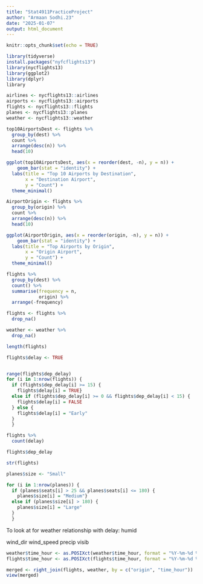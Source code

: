 ```yaml
---
title: "Stat4911PracticeProject"
author: "Armaan Sodhi.23"
date: "2025-01-07"
output: html_document
---
```


```r
knitr::opts_chunk$set(echo = TRUE)
```

```r
library(tidyverse)
install.packages("nyfcflights13")
library(nycflights13)
library(ggplot2)
library(dplyr)
library
```

```r
airlines <- nycflights13::airlines
airports <- nycflights13::airports
flights <- nycflights13::flights
planes <- nycflights13::planes
weather <- nycflights13::weather
```

```r
top10AirportsDest <- flights %>%
  group_by(dest) %>%
  count %>%
  arrange(desc(n)) %>%
  head(10)
```

```r
ggplot(top10AirportsDest, aes(x = reorder(dest, -n), y = n)) +
    geom_bar(stat = "identity") +
  labs(title = "Top 10 Airports by Destination",
       x = "Destination Airport",
       y = "Count") +
  theme_minimal()
```

```r
AirportOrigin <- flights %>%
  group_by(origin) %>%
  count %>%
  arrange(desc(n)) %>%
  head(10)
```

```r
ggplot(AirportOrigin, aes(x = reorder(origin, -n), y = n)) +
    geom_bar(stat = "identity") +
  labs(title = "Top Airports by Origin",
       x = "Origin Airport",
       y = "Count") +
  theme_minimal()
```

```r
flights %>%
  group_by(dest) %>%
  count() %>%
  summarise(frequency = n,
            origin) %>%
  arrange(-frequency)

flights <- flights %>%
  drop_na()

weather <- weather %>%
  drop_na()

length(flights)

flights$delay <- TRUE


range(flights$dep_delay)
for (i in 1:nrow(flights)) {
  if (flights$dep_delay[i] >= 15) {
    flights$delay[i] = TRUE}
  else if (flights$dep_delay[i] >= 0 && flights$dep_delay[i] < 15) {
    flights$delay[i] = FALSE
  } else {
    flights$delay[i] = "Early"
  }
  }

flights %>%
  count(delay)

flights$dep_delay

str(flights)
```

```r

planes$size <- "Small"

for (i in 1:nrow(planes)) {
  if (planes$seats[i] > 25 && planes$seats[i] <= 180) {
    planes$size[i] = "Medium"}
  else if (planes$size[i] > 180) {
    planes$size[i] = "Large"
  }
  }

```

To look at for weather relationship with delay:
  humid
  

  wind_dir
  wind_speed
  precip
  visib

```r
weather$time_hour <- as.POSIXct(weather$time_hour, format = "%Y-%m-%d %H:%M:%S")
flights$time_hour <- as.POSIXct(flights$time_hour, format = "%Y-%m-%d %H:%M:%S")

merged <- right_join(flights, weather, by = c("origin", "time_hour"))
view(merged)
```
